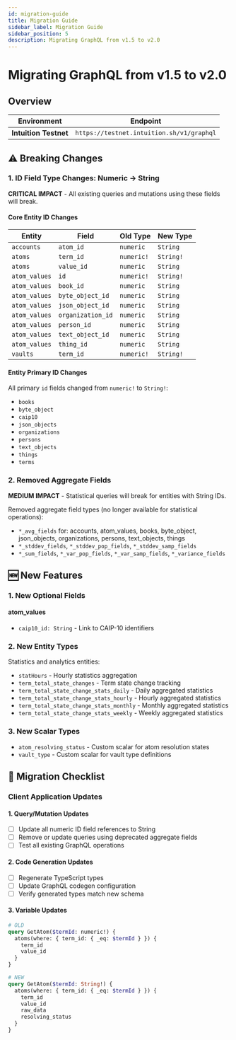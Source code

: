 ```yaml
---
id: migration-guide
title: Migration Guide
sidebar_label: Migration Guide
sidebar_position: 5
description: Migrating GraphQL from v1.5 to v2.0
---
```


# Migrating GraphQL from v1.5 to v2.0

## Overview

| Environment | Endpoint |
|-------------|----------|
| **Intuition Testnet** | `https://testnet.intuition.sh/v1/graphql` |


## ⚠️ Breaking Changes

### 1. ID Field Type Changes: Numeric → String

**CRITICAL IMPACT** - All existing queries and mutations using these fields will break.

#### Core Entity ID Changes

| Entity        | Field             | Old Type   | New Type  |
| ------------- | ----------------- | ---------- | --------- |
| `accounts`    | `atom_id`         | `numeric`  | `String`  |
| `atoms`       | `term_id`         | `numeric!` | `String!` |
| `atoms`       | `value_id`        | `numeric`  | `String`  |
| `atom_values` | `id`              | `numeric!` | `String!` |
| `atom_values` | `book_id`         | `numeric`  | `String`  |
| `atom_values` | `byte_object_id`  | `numeric`  | `String`  |
| `atom_values` | `json_object_id`  | `numeric`  | `String`  |
| `atom_values` | `organization_id` | `numeric`  | `String`  |
| `atom_values` | `person_id`       | `numeric`  | `String`  |
| `atom_values` | `text_object_id`  | `numeric`  | `String`  |
| `atom_values` | `thing_id`        | `numeric`  | `String`  |
| `vaults`      | `term_id`         | `numeric!` | `String!` |

#### Entity Primary ID Changes

All primary `id` fields changed from `numeric!` to `String!`:

- `books`
- `byte_object`
- `caip10`
- `json_objects`
- `organizations`
- `persons`
- `text_objects`
- `things`
- `terms`

### 2. Removed Aggregate Fields

**MEDIUM IMPACT** - Statistical queries will break for entities with String IDs.

Removed aggregate field types (no longer available for statistical operations):

- `*_avg_fields` for: accounts, atom_values, books, byte_object, json_objects, organizations, persons, text_objects, things
- `*_stddev_fields`, `*_stddev_pop_fields`, `*_stddev_samp_fields`
- `*_sum_fields`, `*_var_pop_fields`, `*_var_samp_fields`, `*_variance_fields`

## 🆕 New Features

### 1. New Optional Fields

#### atom_values

- `caip10_id: String` - Link to CAIP-10 identifiers

### 2. New Entity Types

Statistics and analytics entities:

- `statHours` - Hourly statistics aggregation
- `term_total_state_changes` - Term state change tracking
- `term_total_state_change_stats_daily` - Daily aggregated statistics
- `term_total_state_change_stats_hourly` - Hourly aggregated statistics
- `term_total_state_change_stats_monthly` - Monthly aggregated statistics
- `term_total_state_change_stats_weekly` - Weekly aggregated statistics

### 3. New Scalar Types

- `atom_resolving_status` - Custom scalar for atom resolution states
- `vault_type` - Custom scalar for vault type definitions

## 🔧 Migration Checklist

### Client Application Updates

#### 1. Query/Mutation Updates

- [ ] Update all numeric ID field references to String
- [ ] Remove or update queries using deprecated aggregate fields
- [ ] Test all existing GraphQL operations

#### 2. Code Generation Updates

- [ ] Regenerate TypeScript types
- [ ] Update GraphQL codegen configuration
- [ ] Verify generated types match new schema

#### 3. Variable Updates

```graphql
# OLD
query GetAtom($termId: numeric!) {
  atoms(where: { term_id: { _eq: $termId } }) {
    term_id
    value_id
  }
}

# NEW
query GetAtom($termId: String!) {
  atoms(where: { term_id: { _eq: $termId } }) {
    term_id
    value_id
    raw_data
    resolving_status
  }
}
```
